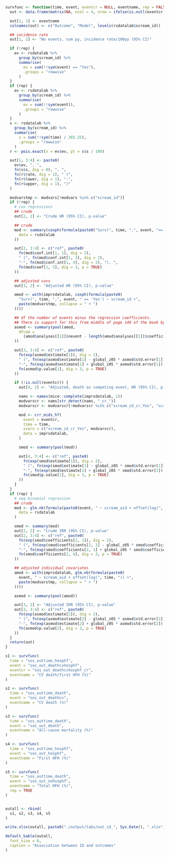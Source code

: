 ```r
survfunc <- function(time, event, eventcr = NULL, eventname, rep = FALSE) {
  out <- data.frame(matrix(NA, ncol = 4, nrow = ifelse(is.null(eventcr), 3, 4)))

  out[1, 1] <- eventname
  colnames(out) <- c("Outcome", "Model", levels(rsdatalab$scream_id))

  ## incidence rate
  out[1, 2] <- "No events, sum py, incidence rate/100py (95% CI)"

  if (!rep) {
    ev <- rsdatalab %>%
      group_by(scream_id) %>%
      summarise(
        ev = sum(!!sym(event) == "Yes"),
        .groups = "rowwise"
      )
  }
  if (rep) {
    ev <- rsdatalab %>%
      group_by(scream_id) %>%
      summarise(
        ev = sum(!!sym(event)),
        .groups = "rowwise"
      )
  }
  s <- rsdatalab %>%
    group_by(scream_id) %>%
    summarise(
      s = sum(!!sym(time) / 365.25),
      .groups = "rowwise"
    )
  r <- pois.exact(x = ev$ev, pt = s$s / 100)

  out[1, 3:4] <- paste0(
    ev$ev, ", ",
    fn(s$s, dig = 0), ", ",
    fn(r$rate, dig = 1), " (",
    fn(r$lower, dig = 1), "-",
    fn(r$upper, dig = 1), ")"
  )

  modvarstmp <- modvars[!modvars %in% c("scream_id")]
  if (!rep) {
    # cox regressions
    ## crude
    out[2, 2] <- "Crude HR (95% CI), p-value"

    ## crude
    mod <- summary(coxph(formula(paste0("Surv(", time, ",", event, "=='Yes') ~ scream_id")),
      data = rsdatalab
    ))

    out[2, 3:4] <- c("ref", paste0(
      fn(mod$conf.int[1, 1], dig = 2),
      " (", fn(mod$conf.int[1, 3], dig = 2),
      "-", fn(mod$conf.int[1, 4], dig = 2), "), ",
      fn(mod$coef[1, 5], dig = 3, p = TRUE)
    ))

    ## adjusted covs
    out[3, 2] <- "Adjusted HR (95% CI), p-value"

    amod <- with(imprsdatalab, coxph(formula(paste0(
      "Surv(", time, ",", event, " == 'Yes') ~ scream_id +",
      paste(modvarstmp, collapse = " + ")
    ))))

    ## df the number of events minus the regression coefficients.
    ## There is support for this from middle of page 149 of the book by Parmer & Machin (ISBN 0471936405)
    asmod <- summary(pool(amod,
      dfcom =
        (amod$analyses[[1]]$nevent - length(amod$analyses[[1]]$coefficients))
    ))

    out[3, 3:4] <- c("ref", paste0(
      fn(exp(asmod$estimate[1]), dig = 2),
      " (", fn(exp(asmod$estimate[1] - global_z05 * asmod$std.error[1]), dig = 2),
      "-", fn(exp(asmod$estimate[1] + global_z05 * asmod$std.error[1]), dig = 2), "), ",
      fn(asmod$p.value[1], dig = 3, p = TRUE)
    ))

    if (!is.null(eventcr)) {
      out[4, 2] <- "Adjusted, death as competing event, HR (95% CI), p-value"

      nams <- names(mice::complete(imprsdatalab, 1))
      modvarscr <- nams[str_detect(nams, "_cr_")]
      modvarscr <- modvarscr[!modvarscr %in% c("scream_id_cr_Yes", "scream_aid_cr_ApIDm", "scream_aid_cr_AmIDp", "scream_aid_cr_ApIDp")]

      mod <- crr_mids_hf(
        event = eventcr,
        time = time,
        xvars = c("scream_id_cr_Yes", modvarscr),
        data = imprsdatalab,
      )

      smod <- summary(pool(mod))

      out[4, 3:4] <- c("ref", paste0(
        fn(exp(smod$estimate[1]), dig = 2),
        " (", fn(exp(smod$estimate[1] - global_z05 * smod$std.error[1]), dig = 2),
        "-", fn(exp(smod$estimate[1] + global_z05 * smod$std.error[1]), dig = 2), "), ",
        fn(smod$p.value[1], dig = 3, p = TRUE)
      ))
    }
  }
  if (rep) {
    # neg binomial regression
    ## crude
    mod <- glm.nb(formula(paste0(event, " ~ scream_aid + offset(log(", time, "))")),
      data = rsdatalab
    )

    smod <- summary(mod)
    out[2, 2] <- "Crude IRR (95% CI), p-value"
    out[2, 3:4] <- c("ref", paste0(
      fn(exp(smod$coefficients[2, 1]), dig = 2),
      " (", fn(exp(smod$coefficients[2, 1] - global_z05 * smod$coefficients[2, 2]), dig = 2),
      "-", fn(exp(smod$coefficients[2, 1] + global_z05 * smod$coefficients[2, 2]), dig = 2), "), ",
      fn(smod$coefficients[2, 4], dig = 3, p = TRUE)
    ))

    ## adjusted individual covariates
    amod <- with(imprsdatalab, glm.nb(formula(paste0(
      event, " ~ scream_aid + offset(log(", time, ")) +",
      paste(modvarstmp, collapse = " + ")
    ))))

    asmod <- summary(pool(amod))

    out[3, 2] <- "Adjusted IRR (95% CI), p-value"
    out[3, 3:4] <- c("ref", paste0(
      fn(exp(asmod$estimate[2]), dig = 2),
      " (", fn(exp(asmod$estimate[2] - global_z05 * asmod$std.error[2]), dig = 2),
      "-", fn(exp(asmod$estimate[2] + global_z05 * asmod$std.error[2]), dig = 2), "), ",
      fn(asmod$p.value[2], dig = 3, p = TRUE)
    ))
  }
  return(out)
}

s1 <- survfunc(
  time = "sos_outtime_hosphf",
  event = "sos_out_deathcvhosphf",
  eventcr = "sos_out_deathcvhosphf_cr",
  eventname = "CV death/first HFH (%)"
)

s2 <- survfunc(
  time = "sos_outtime_death",
  event = "sos_out_deathcv",
  eventname = "CV death (%)"
)

s3 <- survfunc(
  time = "sos_outtime_death",
  event = "sos_out_death",
  eventname = "All-cause mortality (%)"
)

s4 <- survfunc(
  time = "sos_outtime_hosphf",
  event = "sos_out_hosphf",
  eventname = "First HFH (%)"
)

s5 <- survfunc(
  time = "sos_outtime_death",
  event = "sos_out_nohosphf",
  eventname = "Total HFH (%)",
  rep = TRUE
)


outall <- rbind(
  s1, s2, s3, s4, s5
)

write.xlsx(outall, paste0("./output/tabs/out_id_", Sys.Date(), ".xlsx"), rowNames = FALSE, overwrite = TRUE)

default_kable(outall,
  font_size = 6,
  caption = "Association between ID and outcomes"
)
```
